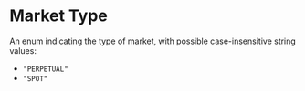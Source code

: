 # Market Type

An enum indicating the type of market, with possible case-insensitive string values:

- `"PERPETUAL"`
- `"SPOT"`
